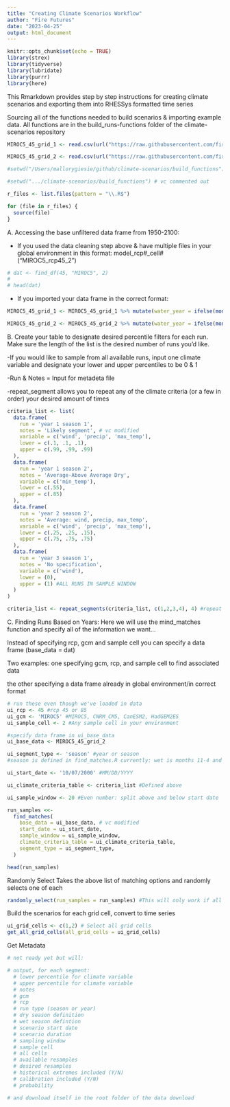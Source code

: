 ```yaml
---
title: "Creating Climate Scenarios Workflow"
author: "Fire Futures"
date: "2023-04-25"
output: html_document
---
```

```r
knitr::opts_chunk$set(echo = TRUE)
library(strex)
library(tidyverse)
library(lubridate)
library(purrr)
library(here)
```

This Rmarkdown provides step by step instructions for creating climate scenarios and exporting them into RHESSys formatted time series 

Sourcing all of the functions needed to build scenarios & importing example data. All functions are in the build_runs-functions folder of the climate-scenarios repository
```r
MIROC5_45_grid_1 <- read.csv(url("https://raw.githubusercontent.com/fire-futures/climate-scenarios/main/MIROC5_rcp45_1")) # vc modified

MIROC5_45_grid_2 <- read.csv(url("https://raw.githubusercontent.com/fire-futures/climate-scenarios/main/MIROC_rcp45_2")) #sourcing example cleaned data # vc modified

#setwd("/Users/mallorygiesie/github/climate-scenarios/build_functions") # vc commented out

#setwd(".../climate-scenarios/build_functions") # vc commented out

r_files <- list.files(pattern = "\\.R$")

for (file in r_files) {
  source(file)
}
```

A. Accessing the base unfiltered data frame from 1950-2100:

- If you used the data cleaning step above & have multiple files in your global environment in this format: model_rcp#_cell# ("MIROC5_rcp45_2") 
```r
# dat <- find_df(45, "MIROC5", 2)
# 
# head(dat)
```

- If you imported your data frame in the correct format:
```r
MIROC5_45_grid_1 <- MIROC5_45_grid_1 %>% mutate(water_year = ifelse(month(time) > 9, year(time) + 1, year(time))) # vc modified

MIROC5_45_grid_2 <- MIROC5_45_grid_2 %>% mutate(water_year = ifelse(month(time) > 9, year(time) + 1, year(time))) # vc added
```

B. Create your table to designate desired percentile filters for each run. Make sure the length of the list is the desired number of runs you'd like. 

-If you would like to sample from all available runs, input one climate variable and designate your lower and upper percentiles to be 0 & 1

-Run & Notes = Input for metadeta file

-repeat_segment allows you to repeat any of the climate criteria (or a few in order) your desired amount of times

```r
criteria_list <- list(
  data.frame(
    run = 'year 1 season 1',
    notes = 'Likely segment', # vc modified
    variable = c('wind', 'precip', 'max_temp'),
    lower = c(.1, .1, .1),
    upper = c(.99, .99, .99)
  ),
  data.frame(
    run = 'year 1 season 2',
    notes = 'Average-Above Average Dry',
    variable = c('min_temp'),
    lower = c(.55),
    upper = c(.85)
  ),
  data.frame(
    run = 'year 2 season 2',
    notes = 'Average: wind, precip, max_temp',
    variable = c('wind', 'precip', 'max_temp'),
    lower = c(.25, .25, .15),
    upper = c(.75, .75, .75)
  ),
  data.frame(
    run = 'year 3 season 1',
    notes = 'No specification',
    variable = c('wind'),
    lower = (0),
    upper = (1) #ALL RUNS IN SAMPLE WINDOW 
  )
)

criteria_list <- repeat_segments(criteria_list, c(1,2,3,4), 4) #repeat 1-4 four times 
```

C. Finding Runs Based on Years: Here we will use the mind_matches function and specify all of the information we want...

Instead of specifying rcp, gcm and sample cell you can specify a data frame (base_data = dat)

Two examples: 
one specifying gcm, rcp, and sample cell to find associated data

the other specifying a data frame already in global environment/in correct format 

```r
# run these even though we've loaded in data
ui_rcp <- 45 #rcp 45 or 85
ui_gcm <- 'MIROC5' #MIROC5, CNRM_CM5, CanESM2, HadGEM2ES 
ui_sample_cell <- 2 #Any sample cell in your environment 

#specify data frame in ui_base_data 
ui_base_data <- MIROC5_45_grid_2 

ui_segment_type <- 'season' #year or season
#season is defined in find_matches.R currently: wet is months 11-4 and dry 5-10

ui_start_date <- '10/07/2000' #MM/DD/YYYY

ui_climate_criteria_table <- criteria_list #Defined above 

ui_sample_window <- 20 #Even number: split above and below start date 

run_samples <<-
  find_matches(
    base_data = ui_base_data, # vc modified
    start_date = ui_start_date, 
    sample_window = ui_sample_window,
    climate_criteria_table = ui_climate_criteria_table, 
    segment_type = ui_segment_type,
  )

head(run_samples)
```

Randomly Select
Takes the above list of matching options and randomly selects one of each
```r
randomly_select(run_samples = run_samples) #This will only work if all segments have something to sample from
```


Build the scenarios for each grid cell, convert to time series
```r
ui_grid_cells <- c(1,2) # Select all grid cells
get_all_grid_cells(all_grid_cells = ui_grid_cells)
```

Get Metadata
```r
# not ready yet but will: 

# output, for each segment:
  # lower percentile for climate variable
  # upper percentile for climate variable
  # notes
  # gcm
  # rcp
  # run type (season or year)
  # dry season definition
  # wet season defintion
  # scenario start date
  # scenario duration
  # sampling window
  # sample cell
  # all cells
  # available resamples
  # desired resamples
  # historical extremes included (Y/N)
  # calibration included (Y/N)
  # probability 

# and download itself in the root folder of the data download
```

